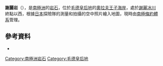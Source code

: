 {{Coord|68|2|S|43|18|E|source:GNIS|display=title}}
'''謝麗岩'''（{{lang-en|Chijire Rocks}}），是[[南極洲|南極洲]]的[[岩石|岩石]]，位於[[毛德皇后地|毛德皇后地]]的[[奧拉夫王子海岸|奧拉夫王子海岸]]，處於[[謝麗冰川|謝麗冰川]]終點以西，根據[[日本|日本]]探險隊的測量和拍攝的空中照片繪入地圖，現時由[[南極條約體系|南極條約體系]]管理。

==參考資料==
* {{usgs-gazetteer|id=2729}}

{{Antarctica-geo-stub}}
[[Category:南極洲岩石|Category:南極洲岩石]]
[[Category:毛德皇后地|Category:毛德皇后地]]